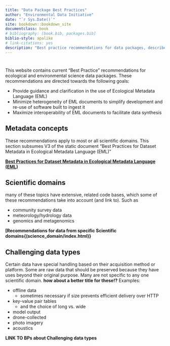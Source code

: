 ```yaml
--- 
title: "Data Package Best Practices"
author: "Environmental Data Initiative"
date: "`r Sys.Date()`"
site: bookdown::bookdown_site
documentclass: book
# bibliography: [book.bib, packages.bib]
biblio-style: apalike
# link-citations: yes
description: "Best practice recommendations for data packages, described by Ecological Metadata Language (EML)."
---
```


# {-}
This website contains current “Best Practice” recommendations for ecological and environmental science data packages. These recommendations are directed towards the following goals:

- Provide guidance and clarification in the use of Ecological Metadata Language (EML)
- Minimize heterogeneity of EML documents to simplify development and re-use of software built to ingest it
- Maximize interoperability of EML documents to facilitate data synthesis


## Metadata concepts {-}
These recommendations apply to most or all scientific domains. This section subsumes V3 of the static document "Best Practices for Dataset Metadata in Ecological Metadata Language (EML)"

 **[Best Practices for Dataset Metadata in Ecological Metadata Language (EML)](EMLmetadata/index.html)**
  
## Scientific domains {-}
many of these topics have extensive, related code bases, which some of these recommendations take into account (and link to). Such as

- community survey data
- meteorology/hydrology data
- genomics and metagenomics
  
**[Recommendations for data from specific Scientific domains{(science_domain/index.html)}**
  
## Challenging data types {-}
Certain data have special handling based on their acquisition method or platform. Some are raw data that should be preserved because they have uses beyond their original purpose. Many are not specific to any one scientific domain. **how about a better title for these!?** Examples:

- offline data 
  - sometimes necessary if size prevents efficient delivery over HTTP
- key-value pair tables 
  - and the choice of long vs. wide
- model output
- drone-collected
- photo imagery
- acoustics

**LINK TO BPs about Challenging data types**


